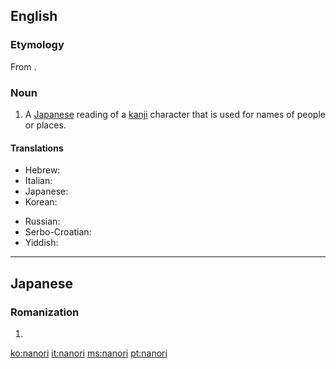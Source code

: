 ==English==

{{wikipedia}}

===Etymology===
From {{etyl|ja|en}} {{term|名乗り|tr=なのり, nanori|lang=ja|sc=Jpan}}.

===Noun===
{{en-noun|-}}

# {{context|linguistics|lang=en}} A [[Japanese]] reading of a [[kanji]] character that is used for names of people or places.

====Translations====
{{trans-top|Japanese kanji readings for names}}
* Hebrew: {{t|he|נאנורי|sc=Hebr}}
* Italian: {{t+|it|nanori}}
* Japanese: {{t|ja|名乗り|tr=なのり, nanori}}
* Korean: {{t|ko|나노리|sc=Hang}}
{{trans-mid}}
* Russian: {{t|ru|нанори|tr=nanóri}}
* Serbo-Croatian: {{t|sh|nanori}}
* Yiddish: {{t|yi|נאנאָרי|sc=Hebr}}
{{trans-bottom}}

----

==Japanese==

===Romanization===
{{ja-romaji}}

# {{ja-romanization of|なのり}}

[[ko:nanori]]
[[it:nanori]]
[[ms:nanori]]
[[pt:nanori]]